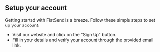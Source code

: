 ## Setup your account

Getting started with FiatSend is a breeze. Follow these simple steps to set up your account:

- Visit our website and click on the "Sign Up" button.
- Fill in your details and verify your account through the provided email link.